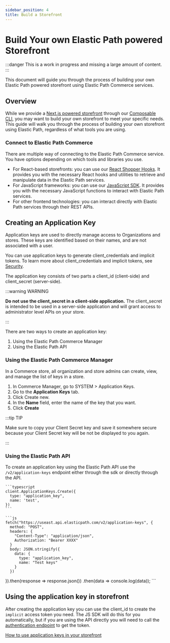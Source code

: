 ---
sidebar_position: 4
title: Build a Storefront
---


# Build Your own Elastic Path powered Storefront

:::danger
This is a work in progress and missing a large amount of content.
:::

This document will guide you through the process of building your own Elastic Path powered storefront using Elastic Path Commerce services.


## Overview

While we provide a [Next.js powered storefront](/docs/composable-starter/storefront-starter) through our [Composable CLI](/docs/composable-cli/installation), you may want to build your own storefront to meet your specific needs. This guide will walk you through the process of building your own storefront using Elastic Path, regardless of what tools you are using.

### Connect to Elastic Path Commerce

There are multiple way of connecting to the Elastic Path Commerce service. You have options depending on which tools and libraries you use.

- For React-based storefronts: you can use our [React Shopper Hooks](https://www.npmjs.com/package/@elasticpath/react-shopper-hooks). It provides you with the necessary React hooks and utilities to retrieve and manipulate data in the Elastic Path services.
- For JavaScript frameworks: you can use our [JavaScript SDK](https://www.npmjs.com/package/@moltin/sdk). It provides you with the necessary JavaScript functions to interact with Elastic Path services.
- For other frontend technologies: you can interact directly with Elastic Path services through their REST APIs.

## Creating an Application Key

Application keys are used to directly manage access to Organizations and stores. These keys are identified based on their names, and are not associated with a user.

You can use application keys to generate client_credentials and implicit tokens. To learn more about client_credentials and implicit tokens, see [Security](https://elasticpath.dev/docs/commerce-cloud/authentication/security).

The application key consists of two parts a client_id (client-side) and client_secret (server-side).

:::warning WARNING

**Do not use the client_secret in a client-side application.** The client_secret is intended to be used in a server-side application and will grant access to administrator level APIs on your store.

:::

There are two ways to create an application key:

1. Using the Elastic Path Commerce Manager
2. Using the Elastic Path API

### Using the Elastic Path Commerce Manager

In a Commerce store, all organization and store admins can create, view, and manage the list of keys in a store.

1. In Commerce Manager, go to SYSTEM > Application Keys.
2. Go to the **Application Keys** tab.
3. Click Create new.
4. In the **Name** field, enter the name of the key that you want.
5. Click **Create**

:::tip TIP

Make sure to copy your Client Secret key and save it somewhere secure because your Client Secret key will be not be displayed to you again.

:::

### Using the Elastic Path API

To create an application key using the Elastic Path API use the `/v2/application-keys` endpoint either through the sdk or directly through the API.

<Tabs>
  <TabItem value="sdk" label="Javascript SDK">

    ```typescript
    client.ApplicationKeys.Create({
      type: "application_key",
      name: 'test',
    })
    ```

  </TabItem>

  <TabItem value="fetch" label="Fetch API">

    ```js
    fetch("https://useast.api.elasticpath.com/v2/application-keys", {
      method: "POST",
      headers: {
        "Content-Type": "application/json",
        Authorization: "Bearer XXXX"
      }
      body: JSON.stringify({
        data: {
          type: "application_key",
          name: "Test keys"
        }
      })
  }).then(response => response.json())
    .then(data => console.log(data));
    ```


  </TabItem>
</Tabs>

## Using the application key in storefront

After creating the application key you can use the client_id to create the `implicit` access token you need. The JS SDK will do this for you automatically, but if you are using the API directly you will need to call the [authentication endpoint](https://elasticpath.dev/docs/commerce-cloud/authentication/Tokens/implicit-token) to get the token.

[How to use application keys in your storefront](/docs/concepts/use-application-keys-storefront)